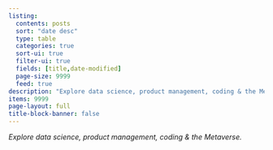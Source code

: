```yaml
---
listing:
  contents: posts
  sort: "date desc"
  type: table
  categories: true
  sort-ui: true
  filter-ui: true
  fields: [title,date-modified]
  page-size: 9999
  feed: true
description: "Explore data science, product management, coding & the Metaverse."
items: 9999
page-layout: full
title-block-banner: false
---
```


*Explore data science, product management, coding & the Metaverse.*


